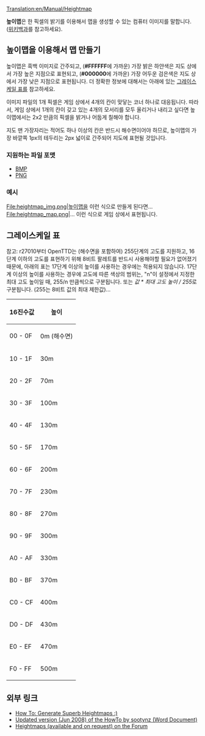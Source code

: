 [[Translation:en/Manual/Heightmap]]

'''높이맵'''은 한 픽셀의 밝기를 이용해서 맵을 생성할 수 있는 컴퓨터 이미지를 말합니다. ([https://www.wikipedia.org/wiki/Heightmap 위키백과]를 참고하세요).

==높이맵을 이용해서 맵 만들기==
높이맵은 흑백 이미지로 간주되고, ('''#FFFFFF'''에 가까운) 가장 밝은 하얀색은 지도 상에서 가장 높은 지점으로 표현되고, ('''#000000'''에 가까운) 가장 어두운 검은색은 지도 상에서 가장 낮은 지점으로 표현됩니다. 더 정확한 정보에 대해서는 아래에 있는 [[#그레이스케일 표|그레이스케일 표]]를 참고하세요.

이미지 파일의 1개 픽셀은 게임 상에서 4개의 칸이 맞닿는 코너 하나로 대응됩니다. 따라서, 게임 상에서 1개의 칸이 갖고 있는 4개의 모서리를 모두 올리거나 내리고 싶다면 높이맵에서는 2x2 만큼의 픽셀을 밝거나 어둡게 칠해야 합니다.

지도 맨 가장자리는 적어도 하나 이상의 칸은 반드시 해수면이어야 하므로, 높이맵의 가장 바깥쪽 1px의 테두리는 2px 넓이로 간주되어 지도에 표현될 것입니다.

===지원하는 파일 포맷===
* [https://www.wikipedia.org/wiki/Bitmap_Image BMP]
* [https://www.wikipedia.org/wiki/PNG PNG]

===예시===
<gallery>
File:heightmap_img.png|높이맵을 이런 식으로 만들게 된다면...
File:heightmap_map.png|... 이런 식으로 게임 상에서 표현됩니다.
</gallery>

==그레이스케일 표==

참고: r27010부터 OpenTTD는 (해수면을 포함하여) 255단계의 고도를 지원하고, 16단계 이하의 고도를 표현하기 위해 8비트 팔레트를 반드시 사용해야할 필요가 없어졌기 때문에, 아래의 표는 17단계 이상의 높이를 사용하는 경우에는 적용되지 않습니다.
17단계 이상의 높이를 사용하는 경우에 고도에 따른 색상의 범위는, "n"이 설정에서 지정한 최대 고도 높이일 때, 255/n 만큼씩으로 구분됩니다. 또는 ''값 * 최대 고도 높이 / 255''로 구분됩니다. (255는 8비트 값의 최대 제한값)...

{|
! 16진수값
! 높이
|-
| 00 - 0F
| 0m (해수면)
|-
| 10 - 1F
| 30m
|-
| 20 - 2F
| 70m
|-
| 30 - 3F
| 100m
|-
| 40 - 4F
| 130m
|-
| 50 - 5F
| 170m
|-
| 60 - 6F
| 200m
|-
| 70 - 7F
| 230m
|-
| 80 - 8F
| 270m
|-
| 90 - 9F
| 300m
|-
| A0 - AF
| 330m
|-
| B0 - BF
| 370m
|-
| C0 - CF
| 400m
|-
| D0 - DF
| 430m
|-
| E0 - EF
| 470m
|-
| F0 - FF
| 500m
|}

==외부 링크==
*[http://www.tt-forums.net/viewtopic.php?t=27052 How To: Generate Superb Heightmaps :)]
*[http://www.tt-forums.net/download/file.php?id=92633 Updated version (Jun 2008) of the HowTo by sootynz (Word Document)]
*[http://www.tt-forums.net/viewtopic.php?t=29323 Heightmaps (available and on request) on the Forum]